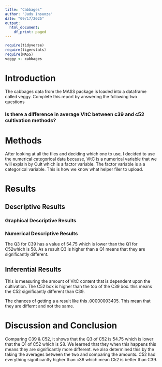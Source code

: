 ```yaml
---
title: "Cabbages"
author: "Judy Insunza"
date: "09/17/2025"
output:
  html_document:
    df_print: paged
---
```


```r
require(tidyverse)
require(tigerstats)
require(MASS)
veggy <- cabbages
```

# Introduction

<!--In this section you explain what you are trying to show.  Where did the data come from?  What is the research or other question you are trying to answer?!-->
 The cabbages data from the MASS package is loaded into a dataframe called veggy. Complete this report by answering the following two questions  
 
### Is there a difference in average VitC between c39 and c52 cultivation methods?  

# Methods

<!--Decide on your methods:  use "variable analysis" or other appropriate descriptors.  Make sure to choose at least one graphical method and at least one numerical method.!-->

After looking at all the files and deciding which one to use, I decided to use the numerical categorical data because, VitC is a numerical variable that we will explain by Cult which is a factor variable. The factor variable is a a categorical variable. This is how we know what helper filer to upload.  
  
# Results

<!--Divide this section into two sub-sections:  One for your descriptive  results and one for your inferential results.!-->

## Descriptive Results

### Graphical Descriptive Results

<!--Graphical results here.  Make sure to show your code.  Provide appropriate labels for axes, giving units if possible, and provide a good title for the graph, too.  Use the graphical results to describe the patterns if any that exist in the data as focused toward the research question!-->

### Numerical Descriptive Results

<!--Numerical results go here. Use the numerical results to describe the patterns if any that exist in the data as focused toward the research question!-->


The Q3 for C39 has a value of 54.75 which is lower than the Q1 for C52which is 58. As a result Q3 is higher than a Q1 means that they are significantly different.

## Inferential Results
This is measuring the amount of VitC content that is dependent upon the cultivation. The C52 box is higher than the top of the C39 box. this means the C52 significantly different than C39.

<!--State hypothesis clearly.  Make sure your discussion of the inferential test covers all the aspects that the test output produces, such as test statistic, p-value etc.  Make a decision about the null hypothesis, explain the assumptions on which the selected test/procedure was based, and why the chosen procedure satisfys the assumptions and is appropriate to answer the research question!-->

The chances of getting a a result like this .00000003405. This mean that they are differnt and not the same.

# Discussion and Conclusion

<!--Discussion and conclusion here.  If you found a relationship be sure to consider whether the relationship occurs because one of the variavbles causes the other, or whether they perhasps are related for some other reason.  Watch the chapter 6 videos from the GeorgeTown videos collection.!-->

Comparing C39 & C52, it shows that the Q3 of C52 is 54.75 which is lower that the Q1 of C52 which is S8. We learned that they when this happens this means they are significantly more different. we also determined this by the taking the averages between the two and comparing the amounts. C52 had everything significantly higher than c39 which mean C52 is better than C39. 

